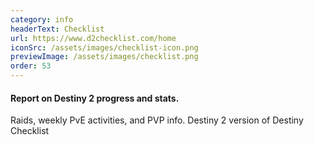 ```yaml
---
category: info
headerText: Checklist
url: https://www.d2checklist.com/home
iconSrc: /assets/images/checklist-icon.png
previewImage: /assets/images/checklist.png
order: 53
---
```


#### Report on Destiny 2 progress and stats.

Raids, weekly PvE activities, and PVP info. Destiny 2 version of Destiny Checklist
